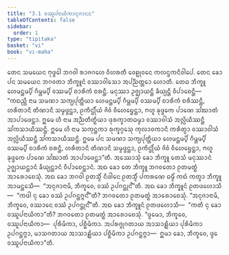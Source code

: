 ```yaml
---
title: "3.1 ᩅᩔᩪᨸᨶᩣᨿᩥᨠᩣᨶᩩᨩᩣᨶᨶ"
tableOfContents: false
sidebar:
  order: 1
type: "tipitaka"
basket: "vi"
book: "vi-maha"
---
```



<DynamicBreadcrumb />

<Division number="184" book="vi-maha">

<Paragraph number="818" book="vi-maha">
ᨲᩮᨶ ᩈᨾᨿᩮᨶ ᨻᩩᨴ᩠ᨵᩮᩤ ᨽᨣᩅᩤ ᩁᩣᨩᨣᩉᩮ ᩅᩥᩉᩁᨲᩥ ᩅᩮᩊᩩᩅᨶᩮ ᨠᩃᨶ᩠ᨴᨠᨶᩥᩅᩤᨸᩮ. ᨲᩮᨶ ᨡᩮᩣ ᨸᨶ ᩈᨾᨿᩮᨶ ᨽᨣᩅᨲᩣ ᨽᩥᨠ᩠ᨡᩪᨶᩴ ᩅᩔᩣᩅᩤᩈᩮᩣ ᩋᨸᨬ᩠ᨬᨲ᩠ᨲᩮᩣ ᩉᩮᩣᨲᩥ. ᨲᩮᨵ ᨽᩥᨠ᩠ᨡᩪ ᩉᩮᨾᨶ᩠ᨲᨾ᩠ᨸᩥ ᨣᩥᨾ᩠ᩉᨾ᩠ᨸᩥ ᩅᩔᨾ᩠ᨸᩥ ᨧᩣᩁᩥᨠᩴ ᨧᩁᨶ᩠ᨲᩥ. ᨾᨶᩩᩔᩣ ᩏᨩ᩠ᨫᩣᨿᨶ᩠ᨲᩥ ᨡᩥᨿ᩠ᨿᨶ᩠ᨲᩥ ᩅᩥᨸᩣᨧᩮᨶ᩠ᨲᩥ—  “ᨠᨳᨬ᩠ᩉᩥ ᨶᩣᨾ ᩈᨾᨱᩣ ᩈᨠ᩠ᨿᨸᩩᨲ᩠ᨲᩥᨿᩣ ᩉᩮᨾᨶ᩠ᨲᨾ᩠ᨸᩥ ᨣᩥᨾ᩠ᩉᨾ᩠ᨸᩥ ᩅᩔᨾ᩠ᨸᩥ ᨧᩣᩁᩥᨠᩴ ᨧᩁᩥᩔᨶ᩠ᨲᩥ, ᩉᩁᩥᨲᩣᨶᩥ ᨲᩥᨱᩣᨶᩥ ᩈᨾ᩠ᨾᨴ᩠ᨴᨶ᩠ᨲᩣ, ᩑᨠᩥᨶ᩠ᨴᩕᩥᨿᩴ ᨩᩦᩅᩴ ᩅᩥᩉᩮᨮᩮᨶ᩠ᨲᩣ, ᨻᩉᩪ ᨡᩩᨴ᩠ᨴᨠᩮ ᨸᩣᨱᩮ ᩈᩘᨥᩣᨲᩴ ᩋᩣᨸᩣᨴᩮᨶ᩠ᨲᩣ. ᩍᨾᩮ ᩉᩥ ᨶᩣᨾ ᩋᨬ᩠ᨬᨲᩥᨲ᩠ᨳᩥᨿᩣ ᨴᩩᩁᨠ᩠ᨡᩣᨲᨵᨾ᩠ᨾᩣ ᩅᩔᩣᩅᩤᩈᩴ ᩋᩃᩖᩦᨿᩥᩔᨶ᩠ᨲᩥ ᩈᩘᨠᩈᩣᨿᩥᩔᨶ᩠ᨲᩥ. ᩍᨾᩮ ᩉᩥ ᨶᩣᨾ ᩈᨠᩩᨶ᩠ᨲᨠᩣ ᩁᩩᨠ᩠ᨡᨣ᩠ᨣᩮᩈᩩ ᨠᩩᩃᩣᩅᨠᩣᨶᩥ ᨠᩁᩥᨲ᩠ᩅᩣ ᩅᩔᩣᩅᩤᩈᩴ ᩋᩃᩖᩦᨿᩥᩔᨶ᩠ᨲᩥ ᩈᩘᨠᩈᩣᨿᩥᩔᨶ᩠ᨲᩥ. ᩍᨾᩮ ᨸᨶ ᩈᨾᨱᩣ ᩈᨠ᩠ᨿᨸᩩᨲ᩠ᨲᩥᨿᩣ ᩉᩮᨾᨶ᩠ᨲᨾ᩠ᨸᩥ ᨣᩥᨾ᩠ᩉᨾ᩠ᨸᩥ ᩅᩔᨾ᩠ᨸᩥ ᨧᩣᩁᩥᨠᩴ ᨧᩁᨶ᩠ᨲᩥ, ᩉᩁᩥᨲᩣᨶᩥ ᨲᩥᨱᩣᨶᩥ ᩈᨾ᩠ᨾᨴ᩠ᨴᨶ᩠ᨲᩣ, ᩑᨠᩥᨶ᩠ᨴᩕᩥᨿᩴ ᨩᩦᩅᩴ ᩅᩥᩉᩮᨮᩮᨶ᩠ᨲᩣ, ᨻᩉᩪ ᨡᩩᨴ᩠ᨴᨠᩮ ᨸᩣᨱᩮ ᩈᩘᨥᩣᨲᩴ ᩋᩣᨸᩣᨴᩮᨶ᩠ᨲᩣ”ᨲᩥ.
</Paragraph>

<Paragraph number="819" book="vi-maha">
ᩋᩔᩮᩣᩈᩩᩴ ᨡᩮᩣ ᨽᩥᨠ᩠ᨡᩪ ᨲᩮᩈᩴ ᨾᨶᩩᩔᩣᨶᩴ ᩏᨩ᩠ᨫᩣᨿᨶ᩠ᨲᩣᨶᩴ ᨡᩥᨿ᩠ᨿᨶ᩠ᨲᩣᨶᩴ ᩅᩥᨸᩣᨧᩮᨶ᩠ᨲᩣᨶᩴ. ᩋᨳ ᨡᩮᩣ ᨲᩮ ᨽᩥᨠ᩠ᨡᩪ ᨽᨣᩅᨲᩮᩣ ᩑᨲᨾᨲ᩠ᨳᩴ ᩋᩣᩁᩮᩣᨧᩮᩈᩩᩴ. ᩋᨳ ᨡᩮᩣ ᨽᨣᩅᩤ ᩑᨲᩈ᩠ᨾᩥᩴ ᨶᩥᨴᩤᨶᩮ ᩑᨲᩈ᩠ᨾᩥᩴ ᨸᨠᩁᨱᩮ ᨵᨾ᩠ᨾᩥᩴ ᨠᨳᩴ ᨠᨲ᩠ᩅᩣ ᨽᩥᨠ᩠ᨡᩪ ᩋᩣᨾᨶ᩠ᨲᩮᩈᩥ—  “ᩋᨶᩩᨩᩣᨶᩣᨾᩥ, ᨽᩥᨠ᩠ᨡᩅᩮ, ᩅᩔᩴ ᩏᨸᨣᨶ᩠ᨲᩩᨶ᩺”ᨲᩥ. ᩋᨳ ᨡᩮᩣ ᨽᩥᨠ᩠ᨡᩪᨶᩴ ᩑᨲᨴᩉᩮᩣᩈᩥ—  “ᨠᨴᩤ ᨶᩩ ᨡᩮᩣ ᩅᩔᩴ ᩏᨸᨣᨶ᩠ᨲᨻ᩠ᨻᨶ᩺”ᨲᩥ? ᨽᨣᩅᨲᩮᩣ ᩑᨲᨾᨲ᩠ᨳᩴ ᩋᩣᩁᩮᩣᨧᩮᩈᩩᩴ. “ᩋᨶᩩᨩᩣᨶᩣᨾᩥ, ᨽᩥᨠ᩠ᨡᩅᩮ, ᩅᩔᩣᨶᩮ ᩅᩔᩴ ᩏᨸᨣᨶ᩠ᨲᩩᨶ᩺”ᨲᩥ.
</Paragraph>

<Paragraph number="820" book="vi-maha">
ᩋᨳ ᨡᩮᩣ ᨽᩥᨠ᩠ᨡᩪᨶᩴ ᩑᨲᨴᩉᩮᩣᩈᩥ—  “ᨠᨲᩥ ᨶᩩ ᨡᩮᩣ ᩅᩔᩪᨸᨶᩣᨿᩥᨠᩣ”ᨲᩥ? ᨽᨣᩅᨲᩮᩣ ᩑᨲᨾᨲ᩠ᨳᩴ ᩋᩣᩁᩮᩣᨧᩮᩈᩩᩴ. “ᨴ᩠ᩅᩮᨾᩣ, ᨽᩥᨠ᩠ᨡᩅᩮ, ᩅᩔᩪᨸᨶᩣᨿᩥᨠᩣ—  ᨸᩩᩁᩥᨾᩥᨠᩣ, ᨸᨧ᩠ᨨᩥᨾᩥᨠᩣ. ᩋᨸᩁᨩ᩠ᨩᩩᨣᨲᩣᨿ ᩋᩣᩈᩣᩊ᩠ᩉᩥᨿᩣ ᨸᩩᩁᩥᨾᩥᨠᩣ ᩏᨸᨣᨶ᩠ᨲᨻ᩠ᨻᩣ, ᨾᩣᩈᨣᨲᩣᨿ ᩋᩣᩈᩣᩊ᩠ᩉᩥᨿᩣ ᨸᨧ᩠ᨨᩥᨾᩥᨠᩣ ᩏᨸᨣᨶ᩠ᨲᨻ᩠ᨻᩣ—  ᩍᨾᩣ ᨡᩮᩣ, ᨽᩥᨠ᩠ᨡᩅᩮ, ᨴ᩠ᩅᩮ ᩅᩔᩪᨸᨶᩣᨿᩥᨠᩣ”ᨲᩥ.
</Paragraph>
</Division>